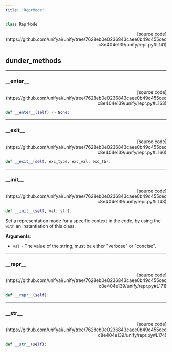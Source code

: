```yaml
---
title: 'ReprMode'
---
```


```python
class ReprMode
```

<p align="right">[source code](https://github.com/unifyai/unify/tree/7628eb0e0236843caee0b49c455cecc8e404e139/unify/repr.py#L141)</p>



## dunder_methods

---

### \_\_enter\_\_

<p align="right">[source code](https://github.com/unifyai/unify/tree/7628eb0e0236843caee0b49c455cecc8e404e139/unify/repr.py#L163)</p>

```python
def __enter__(self) -> None:
```



---

### \_\_exit\_\_

<p align="right">[source code](https://github.com/unifyai/unify/tree/7628eb0e0236843caee0b49c455cecc8e404e139/unify/repr.py#L166)</p>

```python
def __exit__(self, exc_type, exc_val, exc_tb):
```



---

### \_\_init\_\_

<p align="right">[source code](https://github.com/unifyai/unify/tree/7628eb0e0236843caee0b49c455cecc8e404e139/unify/repr.py#L143)</p>

```python
def __init__(self, val: str):
```

Set a representation mode for a specific context in the code, by using the
`with` an instantiation of this class.

**Arguments**:

- `val` - The value of the string, must be either "verbose" or "concise".

---

### \_\_repr\_\_

<p align="right">[source code](https://github.com/unifyai/unify/tree/7628eb0e0236843caee0b49c455cecc8e404e139/unify/repr.py#L171)</p>

```python
def __repr__(self):
```



---

### \_\_str\_\_

<p align="right">[source code](https://github.com/unifyai/unify/tree/7628eb0e0236843caee0b49c455cecc8e404e139/unify/repr.py#L174)</p>

```python
def __str__(self):
```

